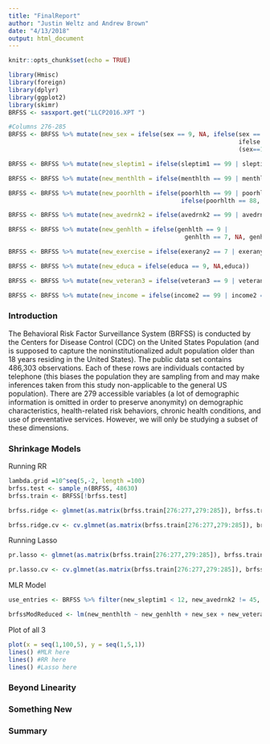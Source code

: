 ```yaml
---
title: "FinalReport"
author: "Justin Weltz and Andrew Brown"
date: "4/13/2018"
output: html_document
---
```


```r
knitr::opts_chunk$set(echo = TRUE)

library(Hmisc)
library(foreign)
library(dplyr)
library(ggplot2)
library(skimr)
BRFSS <- sasxport.get("LLCP2016.XPT ")

#Columns 276-285
BRFSS <- BRFSS %>% mutate(new_sex = ifelse(sex == 9, NA, ifelse(sex == 2, 1, 
                                                                ifelse 
                                                                (sex==1,0, sex))))

BRFSS <- BRFSS %>% mutate(new_sleptim1 = ifelse(sleptim1 == 99 | sleptim1 == 77, NA, sleptim1))

BRFSS <- BRFSS %>% mutate(new_menthlth = ifelse(menthlth == 99 | menthlth == 77, NA,                                      ifelse(menthlth == 88, 0, menthlth)))

BRFSS <- BRFSS %>% mutate(new_poorhlth = ifelse(poorhlth == 99 | poorhlth == 77, NA, 
                                                ifelse(poorhlth == 88, 0, poorhlth)))

BRFSS <- BRFSS %>% mutate(new_avedrnk2 = ifelse(avedrnk2 == 99 | avedrnk2 == 77, NA,avedrnk2))

BRFSS <- BRFSS %>% mutate(new_genhlth = ifelse(genhlth == 9 | 
                                                 genhlth == 7, NA, genhlth))

BRFSS <- BRFSS %>% mutate(new_exercise = ifelse(exerany2 == 7 | exerany2 == 9, NA,exerany2))

BRFSS <- BRFSS %>% mutate(new_educa = ifelse(educa == 9, NA,educa))

BRFSS <- BRFSS %>% mutate(new_veteran3 = ifelse(veteran3 == 9 | veteran3 == 7, NA,ifelse(veteran3 == 2, 1, ifelse(veteran3 ==1, 0, veteran3))))

BRFSS <- BRFSS %>% mutate(new_income = ifelse(income2 == 99 | income2 == 77, NA, income2))

```

### Introduction

The Behavioral Risk Factor Surveillance System (BRFSS) is conducted by the Centers for Disease Control (CDC) on the United States Population (and is supposed to capture the noninstitutionalized adult population older than 18 years residing in the United States). The public data set contains 486,303 observations. Each of these rows are individuals contacted by telephone (this biases the population they are sampling from and may make inferences taken from this study non-applicable to the general US population). There are 279 accessible variables (a lot of demographic information is omitted in order to preserve anonymity) on demographic characteristics, health-related risk behaviors, chronic health conditions, and use of preventative services. However, we will only be studying a subset of these dimensions.

### Shrinkage Models

Running RR
```r
lambda.grid =10^seq(5,-2, length =100)
brfss.test <- sample_n(BRFSS, 48630)
brfss.train <- BRFSS[!brfss.test] 

brfss.ridge <- glmnet(as.matrix(brfss.train[276:277,279:285]), brfss.train[278], alpha=0, lambda = lambda.grid, standardize=TRUE)

brfss.ridge.cv <- cv.glmnet(as.matrix(brfss.train[276:277,279:285]), brfss.train[278], alpha=0, lambda = lambda.grid, standardize=TRUE)
```

Running Lasso
```r
pr.lasso <- glmnet(as.matrix(brfss.train[276:277,279:285]), brfss.train[278], alpha=1, lambda = lambda.grid, standardize=TRUE)

pr.lasso.cv <- cv.glmnet(as.matrix(brfss.train[276:277,279:285]), brfss.train[278], alpha=1, lambda = lambda.grid, standardize=TRUE)
```

MLR Model
```r
use_entries <- BRFSS %>% filter(new_sleptim1 < 12, new_avedrnk2 != 45, new_avedrnk2 != 70, new_avedrnk2 != 73, new_avedrnk2 != 75, new_avedrnk2 != 76)

brfssModReduced <- lm(new_menthlth ~ new_genhlth + new_sex + new_veteran3 + new_sleptim1 + new_avedrnk2 + new_sex*new_avedrnk2 + new_sex*new_veteran3 + new_veteran3*new_avedrnk2, data = use_entries)
```

Plot of all 3
```r
plot(x = seq(1,100,5), y = seq(1,5,1))
lines() #MLR here
lines() #RR here
lines() #Lasso here
```





### Beyond Linearity





### Something New





### Summary




